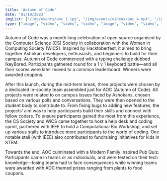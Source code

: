 ```yaml
--- 
title: 'Autumn of Code' 
date: '01/10/2023'
imgList: ["/img/events/aoc_1.jpg", "/img/events/videos/aoc_4.mp4", "/img/events/videos/aoc_6.mp4", "/img/events/videos/aoc_9.mp4", "/img/events/aoc_2.jpg", "/img/events/videos/aoc_5.mp4", "/img/events/videos/aoc_7.mp4", "/img/events/videos/aoc_8.mp4", "/img/events/aoc_3.jpg"]
type: ["image", "video", "video", "video", "image", "video", "video", "video", "image"]
---
```


Autumn of Code was a month long celebration of open source organised by the Computer Science (CS) Society in collaboration with the Women in Computing Society (WiCS). Inspired by Hacktoberfest, it aimed to bring together Ashokan developers, enthusiasts, and beginners to build for their campus. Autumn of Code commenced with a typing challenge dubbed !keyBored. Participants gathered round for a 1 v 1 keyboard battle—and all their scores were later moved to a common leaderboard. Winners were awarded coupons. 

After this launch, during the mid-term break, three projects were chosen by a dedicated in-society team assembled just for AOC (Autumn of Code). All projects were related to on campus issues faced by Ashokans, chosen based on various polls and conversations. They were then opened to the student body to contribute to. From fixing bugs to adding new features, the projects’ aim was to help participants build their skills and connect with fellow coders. To ensure participants gained the most from this experience, the CS Society and WiCS came together to host a help desk and coding sprint, partnered with IEEE to hold a Computational Bio Workshop, and set up various stalls to introduce more participants to the world of coding. One notable stall (with IEEE) also contributed to fundraising initiatives for kids in STEM. 

Towards the end, AOC culminated with a Modern Family inspired Pub Quiz. Participants came in teams or as individuals, and were tested on their tech knowledge—losing teams had to face consequences while winning teams were awarded with AOC themed prizes ranging from plants to food coupons.